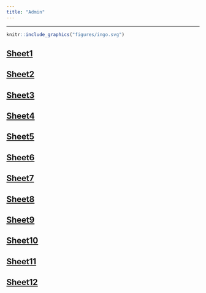 ```yaml
---
title: "Admin"
---
```


---------------------------------

::: {#ingo .ingo}
```r
knitr::include_graphics("figures/ingo.svg")
```
::: 


<h2>
  <a href="exercise-sheet-1.html">
    Sheet1
  </a>
</h2>

<h2>
  <a href="exercise-sheet-2.html">
    Sheet2
  </a>
</h2>

<h2>
  <a href="exercise-sheet-3.html">
    Sheet3
  </a>
</h2>

<h2>
  <a href="exercise-sheet-4.html">
    Sheet4
  </a>
</h2>

<h2>
  <a href="exercise-sheet-5.html">
    Sheet5
  </a>
</h2>

<h2>
  <a href="exercise-sheet-6.html">
    Sheet6
  </a>
</h2>

<h2>
  <a href="exercise-sheet-7.html">
    Sheet7
  </a>
</h2>

<h2>
  <a href="exercise-sheet-8.html">
    Sheet8
  </a>
</h2>

<h2>
  <a href="exercise-sheet-9.html">
    Sheet9
  </a>
</h2>

<h2>
  <a href="exercise-sheet-10.html">
    Sheet10
  </a>
</h2>

<h2>
  <a href="exercise-sheet-11.html">
    Sheet11
  </a>
</h2>

<h2>
  <a href="exercise-sheet-12.html">
    Sheet12
  </a>
</h2>
